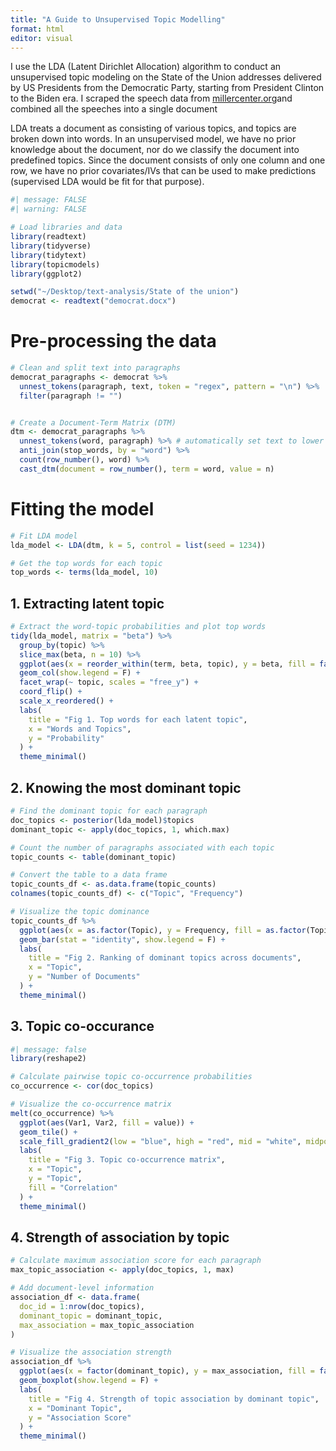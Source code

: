```yaml
---
title: "A Guide to Unsupervised Topic Modelling"
format: html
editor: visual
---
```


I use the LDA (Latent Dirichlet Allocation) algorithm to conduct an unsupervised topic modeling on the State of the Union addresses delivered by US Presidents from the Democratic Party, starting from President Clinton to the Biden era. I scraped the speech data from [millercenter.org ](https://millercenter.org/the-presidency/presidential-speeches)and combined all the speeches into a single document

LDA treats a document as consisting of various topics, and topics are broken down into words. In an unsupervised model, we have no prior knowledge about the document, nor do we classify the document into predefined topics. Since the document consists of only one column and one row, we have no prior covariates/IVs that can be used to make predictions (supervised LDA would be fit for that purpose).

```r
#| message: FALSE
#| warning: FALSE

# Load libraries and data
library(readtext)
library(tidyverse)
library(tidytext)
library(topicmodels)
library(ggplot2)

setwd("~/Desktop/text-analysis/State of the union")
democrat <- readtext("democrat.docx")

```

# Pre-processing the data

```r
# Clean and split text into paragraphs
democrat_paragraphs <- democrat %>%
  unnest_tokens(paragraph, text, token = "regex", pattern = "\n") %>%
  filter(paragraph != "")


# Create a Document-Term Matrix (DTM)
dtm <- democrat_paragraphs %>%
  unnest_tokens(word, paragraph) %>% # automatically set text to lower cases and remove punctuation
  anti_join(stop_words, by = "word") %>% 
  count(row_number(), word) %>% 
  cast_dtm(document = row_number(), term = word, value = n)
```

# Fitting the model

```r
# Fit LDA model
lda_model <- LDA(dtm, k = 5, control = list(seed = 1234))

# Get the top words for each topic
top_words <- terms(lda_model, 10)
```

## 1. Extracting latent topic

```r
# Extract the word-topic probabilities and plot top words
tidy(lda_model, matrix = "beta") %>%
  group_by(topic) %>%
  slice_max(beta, n = 10) %>%
  ggplot(aes(x = reorder_within(term, beta, topic), y = beta, fill = factor(topic))) +
  geom_col(show.legend = F) +
  facet_wrap(~ topic, scales = "free_y") +
  coord_flip() +
  scale_x_reordered() +
  labs(
    title = "Fig 1. Top words for each latent topic",
    x = "Words and Topics",
    y = "Probability"
  ) +
  theme_minimal()
```

## 2. Knowing the most dominant topic

```r
# Find the dominant topic for each paragraph
doc_topics <- posterior(lda_model)$topics
dominant_topic <- apply(doc_topics, 1, which.max)

# Count the number of paragraphs associated with each topic
topic_counts <- table(dominant_topic)

# Convert the table to a data frame
topic_counts_df <- as.data.frame(topic_counts)
colnames(topic_counts_df) <- c("Topic", "Frequency")

```

```r
# Visualize the topic dominance
topic_counts_df %>%
  ggplot(aes(x = as.factor(Topic), y = Frequency, fill = as.factor(Topic))) + 
  geom_bar(stat = "identity", show.legend = F) +
  labs(
    title = "Fig 2. Ranking of dominant topics across documents",
    x = "Topic",
    y = "Number of Documents"
  ) +
  theme_minimal()

```

## 3. Topic co-occurance

```r
#| message: false
library(reshape2)

# Calculate pairwise topic co-occurrence probabilities
co_occurrence <- cor(doc_topics)

# Visualize the co-occurrence matrix
melt(co_occurrence) %>%
  ggplot(aes(Var1, Var2, fill = value)) +
  geom_tile() +
  scale_fill_gradient2(low = "blue", high = "red", mid = "white", midpoint = 0) +
  labs(
    title = "Fig 3. Topic co-occurrence matrix",
    x = "Topic",
    y = "Topic",
    fill = "Correlation"
  ) +
  theme_minimal()
```

## 4. Strength of association by topic

```r
# Calculate maximum association score for each paragraph
max_topic_association <- apply(doc_topics, 1, max)

# Add document-level information
association_df <- data.frame(
  doc_id = 1:nrow(doc_topics),
  dominant_topic = dominant_topic,
  max_association = max_topic_association
)
```

```r
# Visualize the association strength
association_df %>%
  ggplot(aes(x = factor(dominant_topic), y = max_association, fill = factor(dominant_topic))) +
  geom_boxplot(show.legend = F) +
  labs(
    title = "Fig 4. Strength of topic association by dominant topic",
    x = "Dominant Topic",
    y = "Association Score"
  ) +
  theme_minimal()
```
